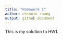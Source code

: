 ```yaml
---
title: "Homework 1"
author: chenxin zhang
output: github_document
---
```


This is my solution to HW1. 

